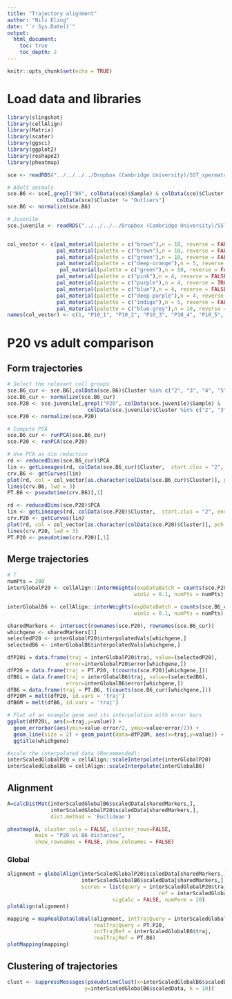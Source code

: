 ```yaml
---
title: "Trajectory alignment"
author: "Nils Eling"
date: "`r Sys.Date()`"
output: 
  html_document:
    toc: true
    toc_depth: 2
---
```


```r
knitr::opts_chunk$set(echo = TRUE)
```

# Load data and libraries

```r
library(slingshot)
library(cellAlign)
library(Matrix)
library(scater)
library(ggsci)
library(ggplot2)
library(reshape2)
library(pheatmap)

sce <- readRDS("../../../../Dropbox (Cambridge University)/SST_spermatocytes/Analysis/data/10X_data/SCE_all.rds")

# Adult animals
sce.B6 <- sce[,grepl("B6", colData(sce)$Sample) & colData(sce)$Cluster != "1" & 
                colData(sce)$Cluster != "Outliers"]
sce.B6 <- normalize(sce.B6)

# Juvenile
sce.juvenile <- readRDS("../../../../Dropbox (Cambridge University)/SST_spermatocytes/Analysis/data/10X_data/SCE_juvenile.rds")


col_vector <- c(pal_material(palette = c("brown"),n = 10, reverse = FALSE)(10)[5],
                pal_material(palette = c("brown"),n = 10, reverse = FALSE)(10)[5],
                pal_material(palette = c("green"),n = 10, reverse = FALSE)(10)[5],
                pal_material(palette = c("deep-orange"),n = 5, reverse = FALSE)(5),
                 pal_material(palette = c("green"),n = 10, reverse = FALSE)(10)[5],
                pal_material(palette = c("pink"),n = 4, reverse = FALSE)(4),
                pal_material(palette = c("purple"),n = 4, reverse = TRUE)(4),
                pal_material(palette = c("blue"),n = 4, reverse = FALSE)(4),
                pal_material(palette = c("deep-purple"),n = 4, reverse = TRUE)(4),
                pal_material(palette = c("indigo"),n = 5, reverse = FALSE)(5),
                pal_material(palette = c("blue-grey"),n = 10, reverse = FALSE)(10)[10])
names(col_vector) <- c(1, "P10_1", "P10_2", "P10_3", "P10_4", "P10_5", "P10_6", "P10_7", 2:23, "Outliers")
```

# P20 vs adult comparison

## Form trajectories

```r
# Select the relevant cell groups
sce.B6_cur <- sce.B6[,colData(sce.B6)$Cluster %in% c("2", "3", "4", "5", "6")]
sce.B6_cur <- normalize(sce.B6_cur)
sce.P20 <- sce.juvenile[,grepl("P20", colData(sce.juvenile)$Sample) &
                          colData(sce.juvenile)$Cluster %in% c("2", "3", "4", "5", "6")]
sce.P20 <- normalize(sce.P20)

# Compute PCA
sce.B6_cur <- runPCA(sce.B6_cur)
sce.P20 <- runPCA(sce.P20)

# Use PCA as dim reduction
rd <- reducedDims(sce.B6_cur)$PCA
lin <- getLineages(rd, colData(sce.B6_cur)$Cluster,  start.clus = "2", end.clus = "6")
crv.B6 <- getCurves(lin)
plot(rd, col = col_vector[as.character(colData(sce.B6_cur)$Cluster)], pch = 16, type = "p")
lines(crv.B6, lwd = 3)
PT.B6 <- pseudotime(crv.B6)[,1]

rd <- reducedDims(sce.P20)$PCA
lin <- getLineages(rd, colData(sce.P20)$Cluster,  start.clus = "2", end.clus = "6")
crv.P20 <- getCurves(lin)
plot(rd, col = col_vector[as.character(colData(sce.P20)$Cluster)], pch = 16, type = "p")
lines(crv.P20, lwd = 3)
PT.P20 <- pseudotime(crv.P20)[,1]
```

## Merge trajectories

```r
# T
numPts = 200
interGlobalP20 <- cellAlign::interWeights(expDataBatch = counts(sce.P20), trajCond = PT.P20,
                                         winSz = 0.1, numPts = numPts)

interGlobalB6 <- cellAlign::interWeights(expDataBatch = counts(sce.B6_cur), trajCond = PT.B6,
                                         winSz = 0.1, numPts = numPts)

sharedMarkers <- intersect(rownames(sce.P20), rownames(sce.B6_cur))
whichgene <- sharedMarkers[1]
selectedP20 <- interGlobalP20$interpolatedVals[whichgene,]
selectedB6 <- interGlobalB6$interpolatedVals[whichgene,]

dfP20i = data.frame(traj = interGlobalP20$traj, value=(selectedP20),
                   error=interGlobalP20$error[whichgene,])
dfP20 = data.frame(traj = PT.P20, t(counts(sce.P20)[whichgene,]))
dfB6i = data.frame(traj = interGlobalB6$traj, value=(selectedB6),
                   error=interGlobalB6$error[whichgene,])
dfB6 = data.frame(traj = PT.B6, t(counts(sce.B6_cur)[whichgene,]))
dfP20M = melt(dfP20, id.vars = 'traj')
dfB6M = melt(dfB6, id.vars = 'traj')

# Plot of an example gene and its interpolation with error bars
ggplot(dfP20i, aes(x=traj,y=value)) +  
  geom_errorbar(aes(ymin=value-error/2, ymax=value+error/2)) + 
  geom_line(size = 2) + geom_point(data=dfP20M, aes(x=traj,y=value)) + 
  ggtitle(whichgene) 

#scale the interpolated data (Recommended):
interScaledGlobalP20 = cellAlign::scaleInterpolate(interGlobalP20)
interScaledGlobalB6 = cellAlign::scaleInterpolate(interGlobalB6)
```

## Alignment

```r
A=calcDistMat(interScaledGlobalB6$scaledData[sharedMarkers,],
              interScaledGlobalP20$scaledData[sharedMarkers,], 
              dist.method = 'Euclidean')

pheatmap(A, cluster_cols = FALSE, cluster_rows=FALSE, 
         main = "P20 vs B6 distances",
         show_rownames = FALSE, show_colnames = FALSE)
```

### Global

```r
alignment = globalAlign(interScaledGlobalP20$scaledData[sharedMarkers,], 
                        interScaledGlobalB6$scaledData[sharedMarkers,],
                        scores = list(query = interScaledGlobalP20$traj, 
                                                 ref = interScaledGlobalB6$traj),
                                  sigCalc = FALSE, numPerm = 20)
plotAlign(alignment)

mapping = mapRealDataGlobal(alignment, intTrajQuery = interScaledGlobalP20$traj, 
                            realTrajQuery = PT.P20,
                            intTrajRef = interScaledGlobalB6$traj, 
                            realTrajRef = PT.B6)
plotMapping(mapping)
```

## Clustering of trajectories

```r
clust <- suppressMessages(pseudotimeClust(x=interScaledGlobalB6$scaledData, 
                         y=interScaledGlobalB6$scaledData, k = 10))
```


